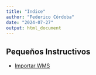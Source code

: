 ```yaml
---
title: "Indice"
author: "Federico Córdoba"
date: "2024-07-27"
output: html_document
---
```




## Pequeños Instructivos



 * [Importar WMS](importarwfs.html)